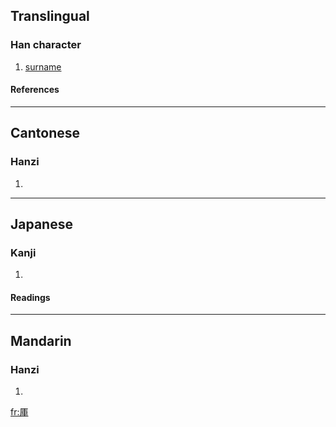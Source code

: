 {{see|厍}}

==Translingual==
===Han character===
{{Han char|rn=27|rad=厂|as=07|sn=9|four=7125<sub>0</sub>|canj=一十田十 (MJWJ)}}
# [[surname]]
====References====
{{Han ref|kx=0161.250|dkj=02948|dj=0368.050|hdz=10071.200|uh=5399|ud=21401|bh=CDF8|bd=52728}}
----
==Cantonese==
===Hanzi===
{{yue-hanzi|jyut=|y=se3}}
# {{defn|Cantonese}}
----
==Japanese==
===Kanji===
{{ja-kanji|grade=|rs=厂07}}
# {{defn|Japanese}} 
====Readings====
{{ja-readings|on=[[しゃ]] (sha)|kun=}}
----
==Mandarin==
===Hanzi===
{{cmn-hanzi|sim=厍|pin=[[shè]] ([[she4]])|wg=she<sup>4</sup>}}
# {{defn|Mandarin}}

[[fr:厙]]